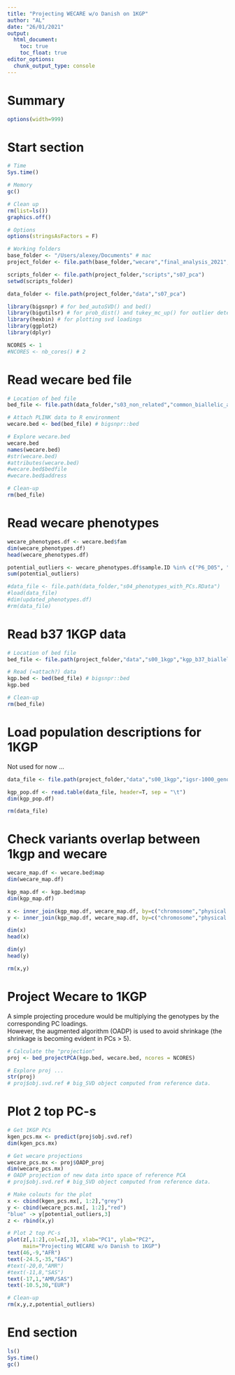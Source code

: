```yaml
---
title: "Projecting WECARE w/o Danish on 1KGP"
author: "AL"
date: "26/01/2021"
output:
  html_document:
    toc: true
    toc_float: true
editor_options:
  chunk_output_type: console
---
```


# Summary

<style>
pre{
  overflow-x: auto;
}
pre code{
  word-wrap: normal;
  white-space: pre;
}
</style>

```r
options(width=999)
```

# Start section

```r

# Time
Sys.time()

# Memory
gc()

# Clean up
rm(list=ls())
graphics.off()

# Options
options(stringsAsFactors = F)

# Working folders
base_folder <- "/Users/alexey/Documents" # mac
project_folder <- file.path(base_folder,"wecare","final_analysis_2021","reanalysis_wo_danish_2021") # mac

scripts_folder <- file.path(project_folder,"scripts","s07_pca")
setwd(scripts_folder)

data_folder <- file.path(project_folder,"data","s07_pca")

library(bigsnpr) # for bed_autoSVD() and bed()
library(bigutilsr) # for prob_dist() and tukey_mc_up() for outlier detection
library(hexbin) # for plotting svd loadings
library(ggplot2)
library(dplyr)

NCORES <- 1
#NCORES <- nb_cores() # 2

```

# Read wecare bed file

```r

# Location of bed file
bed_file <- file.path(data_folder,"s03_non_related","common_biallelic_autosomal_snps_in_HWE_norel.bed")

# Attach PLINK data to R environment
wecare.bed <- bed(bed_file) # bigsnpr::bed

# Explore wecare.bed
wecare.bed
names(wecare.bed)
#str(wecare.bed)
#attributes(wecare.bed)
#wecare.bed$bedfile
#wecare.bed$address

# Clean-up
rm(bed_file)

```

# Read wecare phenotypes

```r

wecare_phenotypes.df <- wecare.bed$fam
dim(wecare_phenotypes.df)
head(wecare_phenotypes.df)

potential_outliers <- wecare_phenotypes.df$sample.ID %in% c("P6_D05", "P5_E09")
sum(potential_outliers)

#data_file <- file.path(data_folder,"s04_phenotypes_with_PCs.RData")
#load(data_file)
#dim(updated_phenotypes.df)
#rm(data_file)

```

# Read b37 1KGP data

```r

# Location of bed file
bed_file <- file.path(project_folder,"data","s00_1kgp","kgp_b37_biallelic_snps_autosomal_common_non_related_no_outliers.bed")

# Read (=attach?) data
kgp.bed <- bed(bed_file) # bigsnpr::bed
kgp.bed

# Clean-up
rm(bed_file)

```

# Load population descriptions for 1KGP

Not used for now ...  

```r

data_file <- file.path(project_folder,"data","s00_1kgp","igsr-1000_genomes_phase_3_release.tsv")

kgp_pop.df <- read.table(data_file, header=T, sep = "\t")
dim(kgp_pop.df)

rm(data_file)

```

# Check variants overlap between 1kgp and wecare

```r

wecare_map.df <- wecare.bed$map
dim(wecare_map.df)

kgp_map.df <- kgp.bed$map
dim(kgp_map.df)

x <- inner_join(kgp_map.df, wecare_map.df, by=c("chromosome","physical.pos"))
y <- inner_join(kgp_map.df, wecare_map.df, by=c("chromosome","physical.pos","allele1","allele2"))

dim(x)
head(x)

dim(y)
head(y)

rm(x,y)

```

# Project Wecare to 1KGP

A simple projecting procedure would be multiplying the genotypes by the corresponding PC loadings.  
However, the augmented algorithm (OADP) is used to avoid shrinkage (the shrinkage is becoming evident in PCs > 5).

```r

# Calculate the "projection"
proj <- bed_projectPCA(kgp.bed, wecare.bed, ncores = NCORES)

# Explore proj ...
str(proj)
# proj$obj.svd.ref # big_SVD object computed from reference data.

```

# Plot 2 top PC-s

```r

# Get 1KGP PCs
kgen_pcs.mx <- predict(proj$obj.svd.ref)
dim(kgen_pcs.mx)

# Get wecare projections
wecare_pcs.mx <- proj$OADP_proj 
dim(wecare_pcs.mx)
# OADP projection of new data into space of reference PCA
# proj$obj.svd.ref # big_SVD object computed from reference data.

# Make colouts for the plot
x <- cbind(kgen_pcs.mx[, 1:2],"grey")
y <- cbind(wecare_pcs.mx[, 1:2],"red")
"blue" -> y[potential_outliers,3]
z <- rbind(x,y)

# Plot 2 top PC-s
plot(z[,1:2],col=z[,3], xlab="PC1", ylab="PC2",
     main="Projecting WECARE w/o Danish to 1KGP")
text(46,-9,"AFR")
text(-24.5,-35,"EAS")
#text(-20,0,"AMR")
#text(-11,8,"SAS")
text(-17,1,"AMR/SAS")
text(-10.5,30,"EUR")

# Clean-up
rm(x,y,z,potential_outliers)

```

# End section

```r

ls()
Sys.time()
gc()

```
